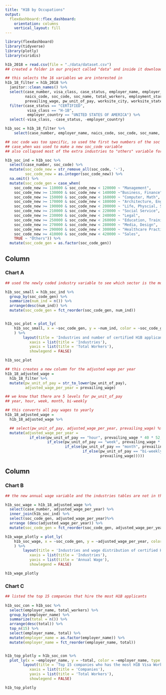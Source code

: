 ```yaml
---
title: "H1B by Occupations"
output: 
  flexdashboard::flex_dashboard:
    orientation: columns
    vertical_layout: fill
---
```


```r
library(flexdashboard)
library(tidyverse)
library(plotly)
library(viridis)
```


```r
h1b_2018 = read.csv(file = "./data/dataset.csv")  
## created a folder in our project called "data" and inside it downloaded the dataset and called it "dataset.csv" 

## this selects the 16 variables we are interested in
h1b_18_filter = h1b_2018 %>% 
  janitor::clean_names() %>% 
  select(case_number, visa_class, case_status, employer_name, employer_country, employer_city, employer_state,
         naics_code, soc_code, soc_name, total_workers, employment_start_date, employment_end_date, full_time_position,
         prevailing_wage, pw_unit_of_pay, worksite_city, worksite_state, h1b_dependent) %>%
  filter(case_status == "CERTIFIED",
          visa_class == "H-1B",
          employer_country == "UNITED STATES OF AMERICA") %>% 
  select(-visa_class, -case_status, -employer_country)

h1b_soc = h1b_18_filter %>% 
    select(case_number, employer_name, naics_code, soc_code, soc_name, total_workers, employment_start_date, employment_end_date, full_time_position)

```



```r
## soc code was too specific, so used the first two numbers of the soc code to categorize industries more broadly via bls website specifications 
## case_when was used to make a new soc_code variable
## also collapsed most of the extra industries to "others" variable for a reasonable graph and table

h1b_soc_ind = h1b_soc %>%
  select(case_number, soc_code) %>% 
  mutate(soc_code_new = str_remove_all(soc_code, '-'),
         soc_code_new = as.integer(soc_code_new)) %>% 
  na.omit() %>% 
  mutate(soc_code_gen = case_when(
    soc_code_new >= 110000 & soc_code_new < 120000 ~ "Management",
    soc_code_new >= 130000 & soc_code_new < 140000 ~"Business, Finance",
    soc_code_new >= 150000 & soc_code_new < 160000 ~ "Computer, Math",
    soc_code_new >= 170000 & soc_code_new < 180000 ~ "Architecture, Engineer",
    soc_code_new >= 190000 & soc_code_new < 200000 ~ "Life, Physcial, Social Science",
    soc_code_new >= 210000 & soc_code_new < 220000 ~ "Social Service",
    soc_code_new >= 230000 & soc_code_new < 240000 ~ "Legal",
    soc_code_new >= 250000 & soc_code_new < 260000 ~ "Education, Training",
    soc_code_new >= 270000 & soc_code_new < 280000 ~ "Media, Design",
    soc_code_new >= 290000 & soc_code_new < 300000 ~ "Healthcare Practitioner",
    soc_code_new >= 410000 & soc_code_new < 420000 ~ "Sales",
    TRUE ~ "Others")) %>% 
  mutate(soc_code_gen = as.factor(soc_code_gen))

```

Column {data-width=650}
-----------------------------------------------------------------------

### Chart A

```r
## used the newly coded industry variable to see which sector is the most popular with h1b applicants 

h1b_soc_small = h1b_soc_ind %>%
  group_by(soc_code_gen) %>%
  summarize(num_ind = n()) %>% 
  arrange(desc(num_ind)) %>% 
  mutate(soc_code_gen = fct_reorder(soc_code_gen, num_ind))


h1b_soc_plot = plot_ly(
    h1b_soc_small, x = ~soc_code_gen, y = ~num_ind, color = ~soc_code_gen, type = "bar", colors = "Set1"
    ) %>% 
        layout(title = 'Industries and number of certified H1B applicants',
           xaxis = list(title = 'Industries'),
           yaxis = list(title = 'Total Workers'), 
           showlegend = FALSE)

h1b_soc_plot

```



```r
## this creates a new column for the adjusted wage per year 
h1b_18_adjusted_wage = 
  h1b_18_filter %>% 
  mutate(pw_unit_of_pay = str_to_lower(pw_unit_of_pay), 
         adjusted_wage_per_year = prevailing_wage)  

## we know that there are 5 levels for pw_unit_of_pay
## year, hour, week, month, bi-weekly 

## this converts all pay wages to yearly 
h1b_18_adjusted_wage = 
  h1b_18_adjusted_wage %>%

  ## select(pw_unit_of_pay, adjusted_wage_per_year, prevailing_wage) %>% 
  mutate(adjusted_wage_per_year = 
           if_else(pw_unit_of_pay == "hour", prevailing_wage * 40 * 52, 
                   if_else(pw_unit_of_pay == "week", prevailing_wage * 52, 
                           if_else(pw_unit_of_pay == "month", prevailing_wage * 12, 
                                   if_else(pw_unit_of_pay == "bi-weekly", prevailing_wage * 26, 
                                           prevailing_wage)))))

```


Column {data-width=350}
-----------------------------------------------------------------------

### Chart B

```r
## the new annual wage variable and the industries tables are not in the same table, so inner joined by case_number to form one table with both variables.

h1b_soc_wage = h1b_18_adjusted_wage %>% 
  select(case_number, adjusted_wage_per_year) %>% 
  inner_join(h1b_soc_ind) %>% 
  select(soc_code_gen, adjusted_wage_per_year)%>% 
  arrange (desc(adjusted_wage_per_year)) %>% 
  mutate(soc_code_gen = fct_reorder(soc_code_gen, adjusted_wage_per_year))

h1b_wage_plotly = plot_ly(
    h1b_soc_wage, x = ~soc_code_gen, y = ~adjusted_wage_per_year, color = ~soc_code_gen, type = "box", colors = "Set2"
    ) %>% 
        layout(title = 'Industries and wage distribution of certified H1B applicants',
           xaxis = list(title = 'Industries'),
           yaxis = list(title = 'Annual Wage'), 
           showlegend = FALSE)

h1b_wage_plotly

```


### Chart C

```r
## listed the top 15 companies that hire the most H1B applicants 
  
h1b_soc_con = h1b_soc %>% 
  select(employer_name, total_workers) %>% 
  group_by(employer_name) %>% 
  summarize(total = n()) %>% 
  arrange(desc(total)) %>% 
  top_n(15) %>% 
  select(employer_name, total) %>% 
  mutate(employer_name = as.factor(employer_name)) %>% 
  mutate(employer_name = fct_reorder(employer_name, total))


h1b_top_plotly = h1b_soc_con %>% 
  plot_ly(x = ~employer_name, y = ~total, color = ~employer_name, type = 'bar', colors = "Set2") %>% 
        layout(title = 'Top 15 companies who has the most H1B Visa Workers',
           xaxis = list(title = 'Companies'),
           yaxis = list(title = 'Total Workers'), 
           showlegend = FALSE)

h1b_top_plotly

```

